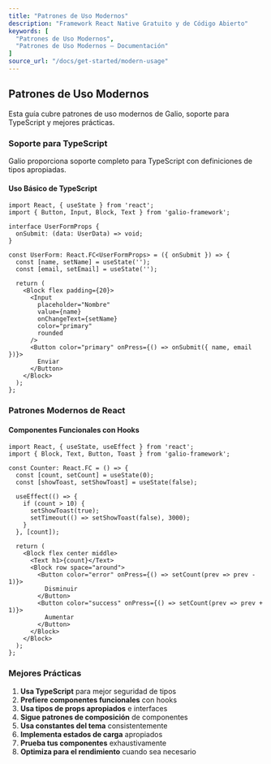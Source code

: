 ```yaml
---
title: "Patrones de Uso Modernos"
description: "Framework React Native Gratuito y de Código Abierto"
keywords: [
  "Patrones de Uso Modernos",
  "Patrones de Uso Modernos – Documentación"
]
source_url: "/docs/get-started/modern-usage"
---
```


## Patrones de Uso Modernos

Esta guía cubre patrones de uso modernos de Galio, soporte para TypeScript y mejores prácticas.

### Soporte para TypeScript

Galio proporciona soporte completo para TypeScript con definiciones de tipos apropiadas.

#### Uso Básico de TypeScript

```tsx
import React, { useState } from 'react';
import { Button, Input, Block, Text } from 'galio-framework';

interface UserFormProps {
  onSubmit: (data: UserData) => void;
}

const UserForm: React.FC<UserFormProps> = ({ onSubmit }) => {
  const [name, setName] = useState('');
  const [email, setEmail] = useState('');

  return (
    <Block flex padding={20}>
      <Input
        placeholder="Nombre"
        value={name}
        onChangeText={setName}
        color="primary"
        rounded
      />
      <Button color="primary" onPress={() => onSubmit({ name, email })}>
        Enviar
      </Button>
    </Block>
  );
};
```

### Patrones Modernos de React

#### Componentes Funcionales con Hooks

```tsx
import React, { useState, useEffect } from 'react';
import { Block, Text, Button, Toast } from 'galio-framework';

const Counter: React.FC = () => {
  const [count, setCount] = useState(0);
  const [showToast, setShowToast] = useState(false);

  useEffect(() => {
    if (count > 10) {
      setShowToast(true);
      setTimeout(() => setShowToast(false), 3000);
    }
  }, [count]);

  return (
    <Block flex center middle>
      <Text h1>{count}</Text>
      <Block row space="around">
        <Button color="error" onPress={() => setCount(prev => prev - 1)}>
          Disminuir
        </Button>
        <Button color="success" onPress={() => setCount(prev => prev + 1)}>
          Aumentar
        </Button>
      </Block>
    </Block>
  );
};
```

### Mejores Prácticas

1. **Usa TypeScript** para mejor seguridad de tipos
2. **Prefiere componentes funcionales** con hooks
3. **Usa tipos de props apropiados** e interfaces
4. **Sigue patrones de composición** de componentes
5. **Usa constantes del tema** consistentemente
6. **Implementa estados de carga** apropiados
7. **Prueba tus componentes** exhaustivamente
8. **Optimiza para el rendimiento** cuando sea necesario
